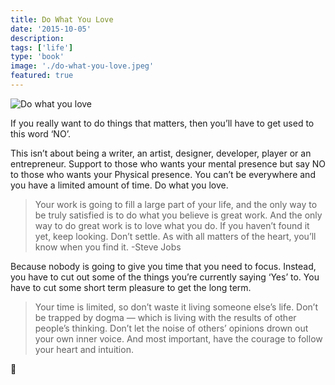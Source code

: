 ```yaml
---
title: Do What You Love
date: '2015-10-05'
description:
tags: ['life']
type: 'book'
image: './do-what-you-love.jpeg'
featured: true
---
```


![Do what you love](./do-what-you-love.jpeg)

If you really want to do things that matters, then you’ll have to get used to this word ‘NO’.

This isn’t about being a writer, an artist, designer, developer, player or an entrepreneur. Support to those who wants your mental presence but say NO to those who wants your Physical presence. You can’t be everywhere and you have a limited amount of time. Do what you love.

> Your work is going to fill a large part of your life, and the only way to be truly satisfied is to do what you believe is great work. And the only way to do great work is to love what you do. If you haven’t found it yet, keep looking. Don’t settle. As with all matters of the heart, you’ll know when you find it. -Steve Jobs

Because nobody is going to give you time that you need to focus. Instead, you have to cut out some of the things you’re currently saying ‘Yes’ to. You have to cut some short term pleasure to get the long term.

> Your time is limited, so don’t waste it living someone else’s life. Don’t be trapped by dogma — which is living with the results of other people’s thinking. Don’t let the noise of others’ opinions drown out your own inner voice. And most important, have the courage to follow your heart and intuition.

🙏
